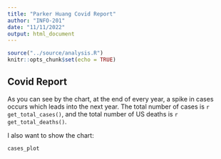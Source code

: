 ```yaml
---
title: "Parker Huang Covid Report"
author: "INFO-201"
date: "11/11/2022"
output: html_document
---
```


```r
source("../source/analysis.R")
knitr::opts_chunk$set(echo = TRUE)
```

## Covid Report
As you can see by the chart, at the end of every year, a spike in cases occurs which leads into the next year. The total number of cases is `r get_total_cases()`, and the total number of US deaths is `r get_total_deaths()`. 


I also want to show the chart:
``` r
cases_plot
```

